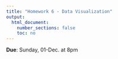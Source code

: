 ```yaml
---
title: "Homework 6 - Data Visualization"
output:
  html_document:
    number_sections: false
    toc: no
---
```


**Due**: Sunday, 01-Dec. at 8pm
